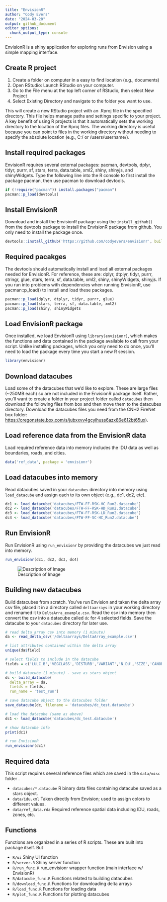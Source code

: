 ```yaml
---
title: "EnvisionR"
author: "Cody Evers"
date: "2024-03-20"
output: github_document
editor_options: 
  chunk_output_type: console
---
```


EnvisionR is a shiny application for exploring runs from Envision using a simple mapping interface.

## Create R project

1.  Create a folder on computer in a easy to find location (e.g., documents)
2.  Open RStudio: Launch RStudio on your computer.
3.  Go to the File menu at the top left corner of RStudio, then select New Project
4.  Select Existing Directory and navigate to the folder you want to use.

This will create a new RStudio project with an .Rproj file in the specified directory. This file helps manage paths and settings specific to your project. A key benefit of using R projects is that it automatically sets the working directory to the location of the Rproj files. The working directory is useful because you can point to files in the working directory without needing to specify the absolute location (e.g., C:/ or /users/username/).

## Install required packages

EnvisionR requires several external packages: pacman, devtools, dplyr, tidyr, purrr, sf, stars, terra, data.table, xml2, shiny, shinyjs, and shinyWidgets. Type the following line into the R console to first install the package pacman, then use pacman to download devtools.

```r
if (!require("pacman")) install.packages("pacman")
pacman::p_load(devtools) 
```

## Install EnvisionR

Download and install the EnvisionR package using the `install_github()` from the devtools package to install the EnvisionR package from github. You only need to install the package once.

```r
devtools::install_github('https://github.com/codyevers/envisionr', build = FALSE, force = TRUE)
```

## Required pacakges

The devtools should automatically install and load all external packages needed for EnvisionR. For reference, these are: dplyr, dtplyr, tidyr, purrr, stringr, glue, stars, terra, sf, data.table, xml2, shiny, shinyWidgets, shinyjs. If you run into problems with dependencies when running EnvisionR, use pacman::p_load() to install and load these packages.

```r
pacman::p_load(dplyr, dtplyr, tidyr, purrr, glue) 
pacman::p_load(stars, terra, sf, data.table, xml2)
pacman::p_load(shiny, shinyWidgets
```

## Load EnvisionR package

Once installed, we load EnvisionR using `library(envisionr)`, which makes the functions and data contained in the package available to call from your script. Unlike installing packages, which you only need to do once, you'll need to load the package every time you start a new R session.

```r
library(envisionr)
```

## Download datacubes

Load some of the datacubes that we'd like to explore. These are large files (~250MB each) so are not included in the EnvisionR package itself. Rather, you'll want to create a folder in your project folder called `datacubes` then download the following files from box and then move them to the datacubes directory. Download the datacubes files you need from the CNH2 FireNet box folder: <https://oregonstate.box.com/s/jubxxvv4gcyihuss6azx86e612bt65ux>).

## Load reference data from the EnvisionR data

Load required reference data into memory includes the IDU data as well as boundaries, roads, and cities.

```r
data('ref_data', package = 'envisionr')
```

## Load datacubes into memory

Read datacubes saved in your `datacubes` directory into memory using `load_datacube` and assign each to its own object (e.g., dc1, dc2, etc).

```r
dc1 <- load_datacube('datacubes/FTW-FF-RSK-HC_Run2.datacube')
dc2 <- load_datacube('datacubes/FTW-FF-RSK-HD_Run2.datacube')
dc3 <- load_datacube('datacubes/FTW-FF-RSK-LD_Run2.datacube')
dc4 <- load_datacube('datacubes/FTW-FF-SC-HC_Run2.datacube')
```

## Run EnvisionR

Run EnvisionR using `run_envisionr` by providing the datacubes we just read into memory.

```r
run_envisionr(dc1, dc2, dc3, dc4)
```

![Description of Image](man/figures/envisionr_interface.png)

## Building new datacubes

Build datacubes from scratch. You've run Envision and taken the delta array csv file, placed it in a directory called `deltaarrays` in your working directory and renamed it to `DeltaArra_example.csv`. Read the csv into memory then convert the csv into a datacube called `dc` for 4 selected fields. Save the datacube to your `datacubes` directory for later use.

```r

# read delta_array csv into memory (1 minute)
da <- read_delta_csv('/deltaarrays/DeltaArray_example.csv')

# list attributes contained within the delta array
unique(da$field)

# select fields to include in the datacube
fields = c('LULC_B','VEGCLASS','DISTURB','VARIANT','N_DU','SIZE','CANOPY','LAYERS')

# build datacube (1 minute) - save as stars object
dc <- build_datacube(
  delta_array = da,
  fields = fields,
  run_name = 'test_run')

# save datacube object to the datacubes folder
save_datacube(dc, filename = 'datacubes/dc_test.datacube')

# load the datacube (same as above)
dc1 <- load_datacube('datacubes/dc_test.datacube')

# show datacube info
print(dc1)

# run EnvisionR 
run_envisionr(dc1)

```

## Required data

This script requires several reference files which are saved in the `data/misc` folder .

-   `datacubes/*.datacube` R binary data files containing datacube saved as a stars object.
-   `data/idu.xml` Taken directly from Envision; used to assign colors to different values.
-   `data/ref_data.rda` Required reference spatial data including IDU, roads, zones, etc.

## Functions

Functions are organized in a series of R scripts. These are built into package itself. But 

-   `R/ui` Shiny UI function
-   `R/server.R` Shiny server function
-   `R/run_func.R` run_envisionr wrapper function (main interface w/ EnvisionR)
-   `R/datacube_func.R` Functions related to building datacubes
-   `R/download_func.R` Functions for downloading delta arrays
-   `R/load_func.R` Functions for loading data
-   `R/plot_func.R` Functions for plotting datacubes

